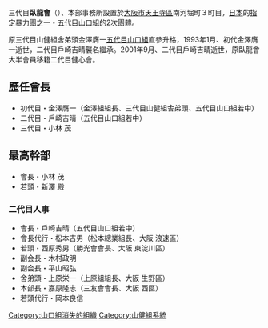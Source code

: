 {{Unreferenced|time=2020-08-21T01:45:26+00:00}}
三代目'''臥龍會'''（{{lang|ja|臥龍会}}）、本部事務所設置於[[大阪市|大阪市]][[天王寺區|天王寺區]]南河堀町３町目，[[日本|日本]]的[[指定暴力團|指定暴力團]]之一・[[五代目山口組|五代目山口組]]的2次團體。

原三代目山健組舍弟頭金澤膺一[[五代目山口組|五代目山口組]]直參升格，1993年1月、初代金澤膺一逝世，二代目戶崎吉晴襲名繼承。2001年9月、二代目戶崎吉晴逝世，原臥龍會大半會員移籍二代目健心會。

==歷任會長==
*初代目・金澤膺一（金澤組組長、三代目山健組舎弟頭、五代目山口組若中）
*二代目・戶崎吉晴（五代目山口組若中）
*三代目・小林 茂

==最高幹部==
*會長・小林 茂
*若頭・新澤 殿

===二代目人事===
*會長・戶崎吉晴（五代目山口組若中）
*會長代行・松本吉男（松本總業組長、大阪 浪速區）
*若頭・西原秀男（勝光會會長、大阪 東淀川區）
*副会長・木村政明
*副会長・平山昭弘
*舍弟頭・上原栄一（上原組組長、大阪 生野區）
*本部長・嘉原隆志（三友會會長、大阪 西區）
*若頭代行・岡本良信


[[Category:山口組消失的組織|Category:山口組消失的組織]]
[[Category:山健組系統|Category:山健組系統]]